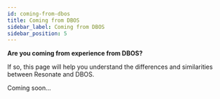 ```yaml
---
id: coming-from-dbos
title: Coming from DBOS
sidebar_label: Coming from DBOS
sidebar_position: 5
---
```


**Are you coming from experience from DBOS?**

If so, this page will help you understand the differences and similarities between Resonate and DBOS.

Coming soon...
